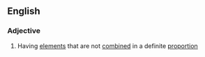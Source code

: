 ==English==

===Adjective===
{{en-adj|pos=[[non]]-[[stoichiometric]]}}

#{{chemistry|of a compound}} Having [[element]]s that are not [[combined]] in a definite [[proportion]]